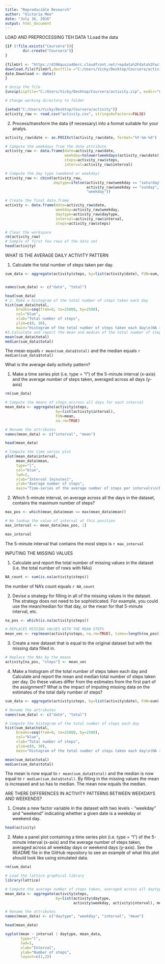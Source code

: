 ```yaml
---
title: "Reproducible Research"
author: "Victoria Meo"
date: "July 16, 2016"
output: html_document
---
```

LOAD AND PREPROCESSING TEH DATA
1.Load the data

```r

{if (!file.exists("Coursera")){
        dir.create("Coursera")}
}
        
{fileUrl <- "https://d396qusza40orc.cloudfront.net/repdata%2Fdata%2Factivity.zip"
download.file(fileUrl,destfile ="C:/Users/Vicky/Desktop/Coursera/activity.zip")
date.Download <- date()
}

# Unzip the file
{unzip(zipfile="C:/Users/Vicky/Desktop/Coursera/activity.zip", exdir="C:/Users/Vicky/Desktop/Coursera/activity")}

# Change working directory to folder 

{setwd("C:/Users/Vicky/Desktop/Coursera/activity")}
activity_raw <- read.csv("activity.csv", stringsAsFactors=FALSE)
```

2. Process/transform the data (if necessary) into a format suitable for your analys.

```r
activity_raw$date <- as.POSIXct(activity_raw$date, format="%Y-%m-%d")

# Compute the weekdays from the date attribute
activity_raw <- data.frame(date=activity_raw$date, 
                           weekday=tolower(weekdays(activity_raw$date)), 
                           steps=activity_raw$steps, 
                           interval=activity_raw$interval)

# Compute the day type (weekend or weekday)
activity_raw <- cbind(activity_raw, 
                      daytype=ifelse(activity_raw$weekday == "saturday" | 
                                     activity_raw$weekday == "sunday", "weekend", 
                                     "weekday"))

# Create the final data.frame
activity <- data.frame(date=activity_raw$date, 
                       weekday=activity_raw$weekday, 
                       daytype=activity_raw$daytype, 
                       interval=activity_raw$interval,
                       steps=activity_raw$steps)

# Clear the workspace
rm(activity_raw)
# Sample of first few rows of the data set
head(activity)
```
WHAT IS THE AVERAGE DAILY ACTIVITY PATTERN

1. Calculate the total number of steps taken per day.
```r
sum_data <- aggregate(activity$steps, by=list(activity$date), FUN=sum, na.rm=TRUE)


names(sum_data) <- c("date", "total")

head(sum_data)
# 2. Make a histogram of the total number of steps taken each day
hist(sum_data$total, 
     breaks=seq(from=0, to=25000, by=2500),
     col="blue", 
     xlab="Total number of steps", 
     ylim=c(0, 20), 
     main="Histogram of the total number of steps taken each day\n(NA removed)")
#3.Calculate and report the mean and median of the total number of steps taken per day
mean(sum_data$total)
median(sum_data$total)
```

The mean equals `r mean(sum_data$total)` and the median equals `r median(sum_data$total)`

What is the average daily activity pattern?

1. Make a time series plot (i.e. type = "l") of the 5-minute interval (x-axis) and the average number of steps taken, averaged across all days (y-axis)

```r
rm(sum_data)

# Compute the means of steps accross all days for each interval
mean_data <- aggregate(activity$steps, 
                       by=list(activity$interval), 
                       FUN=mean, 
                       na.rm=TRUE)

# Rename the attributes
names(mean_data) <- c("interval", "mean")

head(mean_data)

# Compute the time series plot
plot(mean_data$interval, 
     mean_data$mean, 
     type="l", 
     col="blue", 
     lwd=2, 
     xlab="Interval [minutes]", 
     ylab="Average number of steps", 
     main="Time-series of the average number of steps per intervals\n(NA removed)")
```


2. Which 5-minute interval, on average across all the days in the dataset, contains the maximum number of steps?


```r
max_pos <- which(mean_data$mean == max(mean_data$mean))

# We lookup the value of interval at this position
max_interval <- mean_data[max_pos, 1]

max_interval


```

The 5-minute interval that contains the most steps is `r max_interval`


INPUTING THE MISSING VALUES

1. Calculate and report the total number of missing values in the dataset (i.e. the total number of rows with NAs)

```r

NA_count <- sum(is.na(activity$steps))

```

the number of NA's count equals `r NA_count`

2. Devise a strategy for filling in all of the missing values in the dataset. The strategy does not need to be sophisticated. For example, you could use the mean/median for that day, or the mean for that 5-minute interval, etc.

```r

na_pos <- which(is.na(activity$steps))

# REPLACES MISSING VALUES WITH THE MEAN STEPS 
mean_vec <- rep(mean(activity$steps, na.rm=TRUE), times=length(na_pos))
```

3. Create a new dataset that is equal to the original dataset but with the missing data filled in.

```r
# Replace the NAs by the means
activity[na_pos, "steps"] <- mean_vec

```

4. Make a histogram of the total number of steps taken each day and Calculate and report the mean and median total number of steps taken per day. Do these values differ from the estimates from the first part of the assignment? What is the impact of imputing missing data on the estimates of the total daily number of steps?

```r

sum_data <- aggregate(activity$steps, by=list(activity$date), FUN=sum)

# Rename the attributes
names(sum_data) <- c("date", "total")

# Compute the histogram of the total number of steps each day
hist(sum_data$total, 
     breaks=seq(from=0, to=25000, by=2500),
     col="blue", 
     xlab="Total number of steps", 
     ylim=c(0, 30), 
     main="Histogram of the total number of steps taken each day\n(NA replaced by mean value)")

mean(sum_data$total)
median(sum_data$total)
```

The mean is now equal to `r mean(sum_data$total)` and the median is now equal to `r median(sum_data$total)`. By filling in the missing values the mean is increased and so has to median. The mean now equals the median.


ARE THERE DIFFERENCES IN ACTIVITY PATTERNS BETWEEN WEEKDAYS AND WEEKENDS?

1. Create a new factor variable in the dataset with two levels - "weekday" and "weekend" indicating whether a given date is a weekday or weekend day.

```r
head(activity)
```

2. Make a panel plot containing a time series plot (i.e. type = "l") of the 5-minute interval (x-axis) and the average number of steps taken, averaged across all weekday days or weekend days (y-axis). See the README file in the GitHub repository to see an example of what this plot should look like using simulated data.

```r
rm(sum_data)

# Load the lattice graphical library
library(lattice)

# Compute the average number of steps taken, averaged across all daytype variable
mean_data <- aggregate(activity$steps, 
                       by=list(activity$daytype, 
                               activity$weekday, activity$interval), mean)

# Rename the attributes
names(mean_data) <- c("daytype", "weekday", "interval", "mean")

head(mean_data)

xyplot(mean ~ interval | daytype, mean_data, 
       type="l", 
       lwd=1, 
       xlab="Interval", 
       ylab="Number of steps", 
       layout=c(1,2))
```


